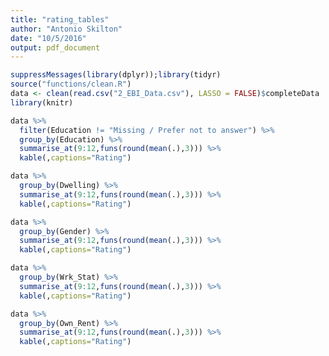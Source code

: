 ```yaml
---
title: "rating_tables"
author: "Antonio Skilton"
date: "10/5/2016"
output: pdf_document
---
```


```r
suppressMessages(library(dplyr));library(tidyr)
source("functions/clean.R")
data <- clean(read.csv("2_EBI_Data.csv"), LASSO = FALSE)$completeData
library(knitr)
```

```r
data %>%
  filter(Education != "Missing / Prefer not to answer") %>%
  group_by(Education) %>%
  summarise_at(9:12,funs(round(mean(.),3))) %>%
  kable(,captions="Rating") 
```

```r
data %>%
  group_by(Dwelling) %>%
  summarise_at(9:12,funs(round(mean(.),3))) %>%
  kable(,captions="Rating") 
```

```r
data %>%
  group_by(Gender) %>%
  summarise_at(9:12,funs(round(mean(.),3))) %>%
  kable(,captions="Rating") 
```

\newpage

```r
data %>%
  group_by(Wrk_Stat) %>%
  summarise_at(9:12,funs(round(mean(.),3))) %>%
  kable(,captions="Rating") 
```

```r
data %>%
  group_by(Own_Rent) %>%
  summarise_at(9:12,funs(round(mean(.),3))) %>%
  kable(,captions="Rating") 
```